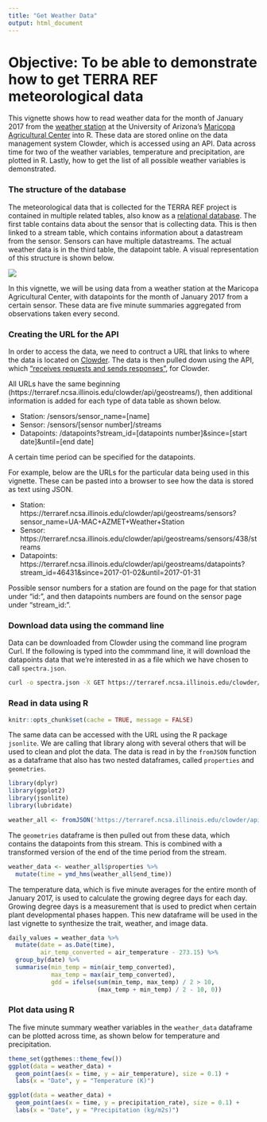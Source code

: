 ```yaml
---
title: "Get Weather Data"
output: html_document
---
```


# Objective: To be able to demonstrate how to get TERRA REF meteorological data

This vignette shows how to read weather data for the month of January 2017 from 
the [weather station](https://cals-mac.arizona.edu/weather-station) at the 
University of Arizona's [Maricopa Agricultural Center](http://cals-mac.arizona.edu/) 
into R. These data are stored online on the data management system Clowder, 
which is accessed using an API. Data across time for two of the weather 
variables, temperature and precipitation, are plotted in R. Lastly, how to get 
the list of all possible weather variables is demonstrated. 

### The structure of the database

The meteorological data that is collected for the TERRA REF project is contained in multiple related tables, also know as a [relational database](https://datacarpentry.org/sql-socialsci/01-relational-database/index.html). The first table contains data about the sensor that is collecting data. This is then linked to a stream table, which contains information about a datastream from the sensor. Sensors can have multiple datastreams. The actual weather data is in the third table, the datapoint table. A visual representation of this structure is shown below. 

![](https://cloud.githubusercontent.com/assets/9286213/16991300/b2f2b09a-4e60-11e6-96b7-8b63c3d1f995.jpg)

In this vignette, we will be using data from a weather station at the Maricopa Agricultural Center, with datapoints for the month of January 2017 from a certain sensor. These data are five minute summaries aggregated from observations taken every second. 


### Creating the URL for the API

In order to access the data, we need to contruct a URL that links to where the data is located on [Clowder](https://clowder.ncsa.illinois.edu/). The data is then pulled down using the API, which ["receives requests and sends responses"](https://medium.freecodecamp.org/what-is-an-api-in-english-please-b880a3214a82), for Clowder. 

All URLs have the same beginning (https://terraref.ncsa.illinois.edu/clowder/api/geostreams/), 
then additional information is added for each type of data table as shown below. 

* Station: /sensors/sensor_name=[name]
* Sensor: /sensors/[sensor number]/streams
* Datapoints: /datapoints?stream_id=[datapoints number]&since=[start date]&until=[end date]

A certain time period can be specified for the datapoints. 

For example, below are the URLs for the particular data being used in this vignette. These can be pasted into a browser to see how the data is stored as text using JSON. 

* Station: https://terraref.ncsa.illinois.edu/clowder/api/geostreams/sensors?sensor_name=UA-MAC+AZMET+Weather+Station
* Sensor: https://terraref.ncsa.illinois.edu/clowder/api/geostreams/sensors/438/streams
* Datapoints: https://terraref.ncsa.illinois.edu/clowder/api/geostreams/datapoints?stream_id=46431&since=2017-01-02&until=2017-01-31

Possible sensor numbers for a station are found on the page for that station under
"id:", and then datapoints numbers are found on the sensor page under "stream_id:". 

### Download data using the command line

Data can be downloaded from Clowder using the command line program Curl. If the following is typed into the commmand line, it will download the datapoints data that we're interested in as a file which we have chosen to call `spectra.json`. 

```sh
curl -o spectra.json -X GET https://terraref.ncsa.illinois.edu/clowder/api/geostreams/datapoints?stream_id=46431&since=2017-01-02&until=2017-01-31
```

### Read in data using R

```r
knitr::opts_chunk$set(cache = TRUE, message = FALSE)
```

The same data can be accessed with the URL using the R package `jsonlite`. We are calling that library along with several others that will be used to clean and plot the data. The data is read in by the `fromJSON` function as a dataframe that also has two nested dataframes, called `properties` and `geometries`. 

```r
library(dplyr)
library(ggplot2)
library(jsonlite)
library(lubridate)

weather_all <- fromJSON('https://terraref.ncsa.illinois.edu/clowder/api/geostreams/datapoints?stream_id=46431&since=2017-01-02&until=2017-01-31', flatten = FALSE)
```

The `geometries` dataframe is then pulled out from these data, which contains
the datapoints from this stream. This is combined with a transformed version of the
end of the time period from the stream. 

```r
weather_data <- weather_all$properties %>% 
  mutate(time = ymd_hms(weather_all$end_time))
```

The temperature data, which is five minute averages for the entire month of January 2017, is used to calculate the growing degree days for each day. Growing degree days is a measurement that is used to predict when certain plant developmental phases happen. This new dataframe will be used in the last vignette to synthesize the trait, weather, and image data. 

```r
daily_values = weather_data %>% 
  mutate(date = as.Date(time), 
         air_temp_converted = air_temperature - 273.15) %>% 
  group_by(date) %>% 
  summarise(min_temp = min(air_temp_converted), 
            max_temp = max(air_temp_converted), 
            gdd = ifelse(sum(min_temp, max_temp) / 2 > 10, 
                         (max_temp + min_temp) / 2 - 10, 0))
```

### Plot data using R

The five minute summary weather variables in the `weather_data` dataframe can be plotted across time, as shown below for temperature and precipitation. 

```r
theme_set(ggthemes::theme_few())
ggplot(data = weather_data) +
  geom_point(aes(x = time, y = air_temperature), size = 0.1) +
  labs(x = "Date", y = "Temperature (K)")
```

```r
ggplot(data = weather_data) +
  geom_point(aes(x = time, y = precipitation_rate), size = 0.1) +
  labs(x = "Date", y = "Precipitation (kg/m2s)")
```
